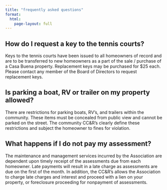 ```yaml
---
title: "frequently asked questions"
format: 
  html:
    page-layout: full
---
```


::: {.callout-note appearance="simple" collapse="true"}

## How do I request a key to the tennis courts?

Keys to the tennis courts have been issued to all homeowners of record and are to be transferred to new homeowners as a part of the sale / purchase of a Casa Buena property.  Replacement keys may be purchased for \$25 each.  Please contact any member of the Board of Directors to request replacement keys.

:::

::: {.callout-note appearance="simple" collapse="true"}

## Is parking a boat, RV or trailer on my property allowed?


There are restrictions for parking boats, RV's, and trailers within the community.  These items must be concealed from public view and cannot be parked on the street.  The community CC&R's clearly define these restrictions and subject the homeowner to fines for violation.

:::


::: {.callout-note appearance="simple" collapse="true"}

## What happens if I do not pay my assessment?

The maintenance and management services incurred by the Association are dependent upon timely receipt of the assessments due from each homeowner. Late payments will result in a late charge as assessments are due on the first of the month. In addition, the CC&R’s allows the Association to charge late charges and interest and proceed with a lien on your property, or foreclosure proceeding for nonpayment of assessments.

:::
